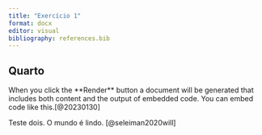 ```yaml
---
title: "Exercício 1"
format: docx
editor: visual
bibliography: references.bib
---
```


## Quarto

When you click the \*\*Render\*\* button a document will be generated that includes both content and the output of embedded code. You can embed code like this.[@20230130]

Teste dois. O mundo é lindo. [@seleiman2020will]
